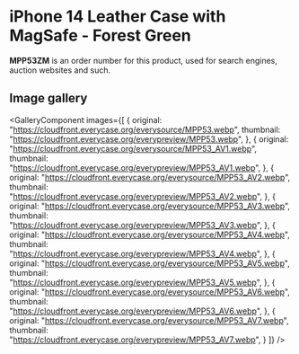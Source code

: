 
# iPhone 14 Leather Case with MagSafe - Forest Green

<Callout type='info' emoji='👉🏻'>**MPP53ZM** is an order number for this product, used for search engines, auction websites and such.</Callout>

## Image gallery

<GalleryComponent
    images={[
      {
        original: "https://cloudfront.everycase.org/everysource/MPP53.webp",
        thumbnail: "https://cloudfront.everycase.org/everypreview/MPP53.webp",
      },
      {
        original: "https://cloudfront.everycase.org/everysource/MPP53_AV1.webp",
        thumbnail: "https://cloudfront.everycase.org/everypreview/MPP53_AV1.webp",
      },
      {
        original: "https://cloudfront.everycase.org/everysource/MPP53_AV2.webp",
        thumbnail: "https://cloudfront.everycase.org/everypreview/MPP53_AV2.webp",
      },
      {
        original: "https://cloudfront.everycase.org/everysource/MPP53_AV3.webp",
        thumbnail: "https://cloudfront.everycase.org/everypreview/MPP53_AV3.webp",
      },
      {
        original: "https://cloudfront.everycase.org/everysource/MPP53_AV4.webp",
        thumbnail: "https://cloudfront.everycase.org/everypreview/MPP53_AV4.webp",
      },
      {
        original: "https://cloudfront.everycase.org/everysource/MPP53_AV5.webp",
        thumbnail: "https://cloudfront.everycase.org/everypreview/MPP53_AV5.webp",
      },
      {
        original: "https://cloudfront.everycase.org/everysource/MPP53_AV6.webp",
        thumbnail: "https://cloudfront.everycase.org/everypreview/MPP53_AV6.webp",
      },
      {
        original: "https://cloudfront.everycase.org/everysource/MPP53_AV7.webp",
        thumbnail: "https://cloudfront.everycase.org/everypreview/MPP53_AV7.webp",
      }
    ]}
  />
